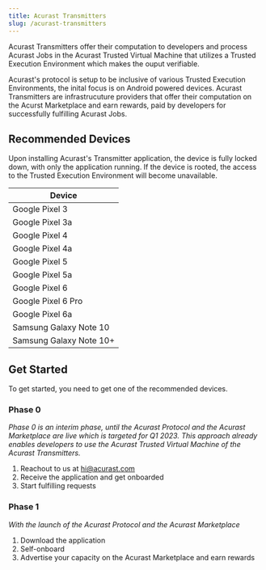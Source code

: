 ```yaml
---
title: Acurast Transmitters
slug: /acurast-transmitters
---
```


Acurast Transmitters offer their computation to developers and process Acurast Jobs in the Acurast Trusted Virtual Machine that utilizes a Trusted Execution Environment which makes the ouput verifiable.

Acurast's protocol is setup to be inclusive of various Trusted Execution Environments, the inital focus is on Android powered devices. Acurast Transmitters are infrastrucuture providers that offer their computation on the Acurst Marketplace and earn rewards, paid by developers for successfully fulfilling Acurast Jobs.

## Recommended Devices

Upon installing Acurast's Transmitter application, the device is fully locked down, with only the application running. If the device is rooted, the access to the Trusted Execution Environment will become unavailable.

| Device                  |
| ----------------------- |
| Google Pixel 3          |
| Google Pixel 3a         |
| Google Pixel 4          |
| Google Pixel 4a         |
| Google Pixel 5          |
| Google Pixel 5a         |
| Google Pixel 6          |
| Google Pixel 6 Pro      |
| Google Pixel 6a         |
| Samsung Galaxy Note 10  |
| Samsung Galaxy Note 10+ |

## Get Started

To get started, you need to get one of the recommended devices.

### Phase 0

_Phase 0 is an interim phase, until the Acurast Protocol and the Acurast Marketplace are live which is targeted for Q1 2023. This approach already enables developers to use the Acurast Trusted Virtual Machine of the Acurast Transmitters._

1. Reachout to us at hi@acurast.com
2. Receive the application and get onboarded
3. Start fulfilling requests

### Phase 1

_With the launch of the Acurast Protocol and the Acurast Marketplace_

1. Download the application
2. Self-onboard
3. Advertise your capacity on the Acurast Marketplace and earn rewards
